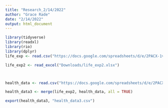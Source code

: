 ```yaml
---
title: "Research_2/14/2022"
author: "Grace Rade"
date: "2/14/2022"
output: html_document
---
```

```r
library(tidyverse)
library(readxl)
library(rio)
library(dplyr)
life_exp <- read.csv("https://docs.google.com/spreadsheets/d/e/2PACX-1vRoERC6gWPv7UHNS2PUUtdn4vPsrdbzcrETd9ID65i9bQQSAL73cN1m00n-ccsK_A/pub?gid=2033521907&single=true&output=csv") 

life_exp2 <- read_excel("Downloads/life_exp2.xlsx")



health_data <- read.csv("https://docs.google.com/spreadsheets/d/e/2PACX-1vSVYwtghis2vYeGKc7l0UEe6RvYXRAcV4pyDjzcNSC_Aww1LSprHdTB9sSoqM3A-G2O47ykypq4BUOP/pub?gid=0&single=true&output=csv") 
```

```r
health_data3 <- merge(life_exp2, health_data, all = TRUE)
```

```r
export(health_data3, "health_data3.csv")
```

